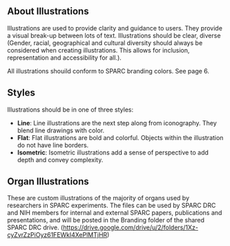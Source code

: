 


<Meta title="Components/Illustrations" />

## About Illustrations
Illustrations are used to provide clarity and guidance to users. They provide a visual break-up between lots of text.
Illustrations should be clear, diverse (Gender, racial, geographical and cultural diversity should always be considered when creating illustrations. This allows for inclusion, representation and accessibility for all.).

All illustrations shouild conform to SPARC branding colors. See page 6.


## Styles
Illustrations should be in one of three styles:
- **Line**: Line illustrations are the next step along from iconography. They blend line drawings with color.
- **Flat**: Flat illustrations are bold and colorful. Objects within the illustration do not have line borders.
- **Isometric**: Isometric illustrations add a sense of perspective to add depth and convey complexity.

## Organ Illustrations

These are custom illustrations of the majority of organs used by researchers in SPARC experiments. The files can be used by SPARC DRC and NIH members for internal and external SPARC papers, publications and presentations, and will be posted in the Branding folder of the shared SPARC DRC drive. (https://drive.google.com/drive/u/2/folders/1Xz-cyZvrZzPiOyz61FEWkl4XePlMTjHR)

<div class="illustrations-demo">
  <img src={bladderText_01} alt="" />
  <img src={brainstemAndSpinalCordText_01} alt="" />
  <img src={brainstemText_01} alt="" />
  <img src={colonText_01} alt="" />
  <img src={esophagusText_01} alt="" />
  <img src={femaleText_01} alt="" />
  <img src={heartText_01} alt="" />
  <img src={kidneyText_01} alt="" />
  <img src={liverText_01} alt="" />
  <img src={lungText_01} alt="" />
  <img src={maleText_01} alt="" />
  <img src={nervesAndPeripheralGangliaText_01} alt="" />
  <img src={nervesText_01} alt="" />
  <img src={pancreasText_01} alt="" />
  <img src={peripheralGangliaText_01} alt="" />
  <img src={smIntestineText_01} alt="" />
  <img src={spinalCordText_01} alt="" />
  <img src={spleenText_01} alt="" />
  <img src={stomachText_01} alt="" />
</div>
